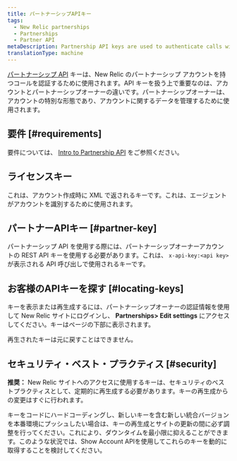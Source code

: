 ```yaml
---
title: パートナーシップAPIキー
tags:
  - New Relic partnerships
  - Partnerships
  - Partner API
metaDescription: Partnership API keys are used to authenticate calls with partnership accounts in New Relic.
translationType: machine
---
```


[パートナーシップ API](/docs/new-relic-partnerships/partner-integration-guide/partner-account-maintenance/partner-api/) キーは、New Relic のパートナーシップ アカウントを持つコールを認証するために使用されます。API キーを扱う上で重要なのは、アカウントとパートナーシップオーナーの違いです。パートナーシップオーナーは、アカウントの特別な形態であり、アカウントに関するデータを管理するために使用されます。

## 要件 [#requirements]

要件については、 [Intro to Partnership API](/docs/new-relic-partnerships/partner-integration-guide/partner-account-maintenance/partner-api/) をご参照ください。

## ライセンスキー

これは、アカウント作成時に XML で返されるキーです。これは、エージェントがアカウントを識別するために使用されます。

## パートナーAPIキー [#partner-key]

パートナーシップ API を使用する際には、パートナーシップオーナーアカウントの REST API キーを使用する必要があります。これは、 `x-api-key:<api key>` が表示される API 呼び出しで使用されるキーです。

## お客様のAPIキーを探す [#locating-keys]

キーを表示または再生成するには、パートナーシップオーナーの認証情報を使用して New Relic サイトにログインし、 **Partnerships> Edit settings** にアクセスしてください。キーはページの下部に表示されます。

<Callout variant="caution">
  再生されたキーは元に戻すことはできません。
</Callout>

## セキュリティ・ベスト・プラクティス [#security]

**推奨：** New Relic サイトへのアクセスに使用するキーは、セキュリティのベストプラクティスとして、定期的に再生成する必要があります。キーの再生成からの変更はすぐに行われます。

キーをコードにハードコーディングし、新しいキーを含む新しい統合バージョンを本番環境にプッシュしたい場合は、キーの再生成とサイトの更新の間に必ず調整を行ってください。これにより、ダウンタイムを最小限に抑えることができます。このような状況では、Show Account APIを使用してこれらのキーを動的に取得することを検討してください。